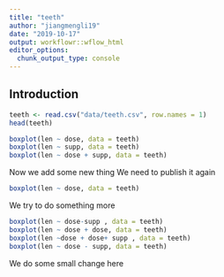 ```yaml
---
title: "teeth"
author: "jiangmengli19"
date: "2019-10-17"
output: workflowr::wflow_html
editor_options:
  chunk_output_type: console
---
```


## Introduction

```r
teeth <- read.csv("data/teeth.csv", row.names = 1)
head(teeth)
```


```r
boxplot(len ~ dose, data = teeth)
boxplot(len ~ supp, data = teeth)
boxplot(len ~ dose + supp, data = teeth)

```
Now we add some new thing
We need to publish it again


```r
boxplot(len ~ dose, data = teeth)
```

We try to do something more
```r
boxplot(len ~ dose-supp , data = teeth)
boxplot(len ~ dose + dose, data = teeth)
boxplot(len ~dose + dose+ supp , data = teeth)
boxplot(len ~ dose - supp, data = teeth)
```

We do some small change here

